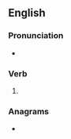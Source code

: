 ==English==

===Pronunciation===
* {{IPA|/ɑʊtˈsɔld/|lang=en}}

===Verb===
{{head|en|verb form}}

# {{en-past of|outsell}}

===Anagrams===
* {{anagrams|en|sold-out|soldout}}